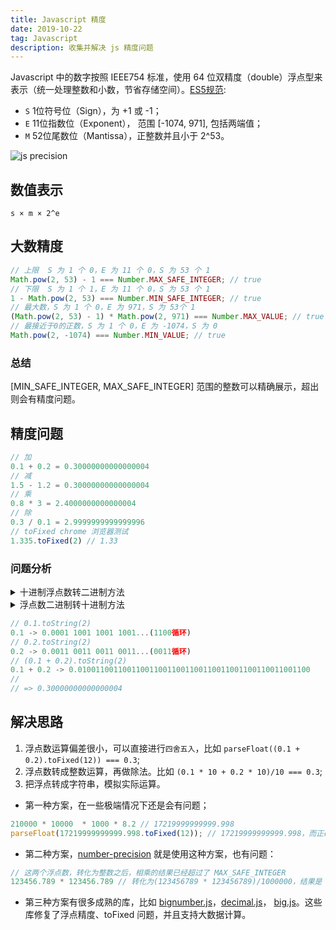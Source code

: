 ```yaml
---
title: Javascript 精度
date: 2019-10-22
tag: Javascript
description: 收集并解决 js 精度问题
---
```


Javascript 中的数字按照 IEEE754 标准，使用 64 位双精度（double）浮点型来表示（统一处理整数和小数，节省存储空间）。[ES5规范](https://es5.github.io/#x8.5):
- `S` 1位符号位（Sign），为 +1 或 -1；
- `E` 11位指数位（Exponent）， 范围 [-1074, 971], 包括两端值；
- `M` 52位尾数位（Mantissa），正整数并且小于 2^53。

![js precision](js_precision.png)

## 数值表示
```
s × m × 2^e
```

## 大数精度

```Javascript
// 上限  S 为 1 个 0，E 为 11 个 0，S 为 53 个 1
Math.pow(2, 53) - 1 === Number.MAX_SAFE_INTEGER; // true
// 下限  S 为 1 个 1，E 为 11 个 0，S 为 53 个 1
1 - Math.pow(2, 53) === Number.MIN_SAFE_INTEGER; // true
// 最大数，S 为 1 个 0，E 为 971，S 为 53个 1
(Math.pow(2, 53) - 1) * Math.pow(2, 971) === Number.MAX_VALUE; // true
// 最接近于0的正数，S 为 1 个 0，E 为 -1074，S 为 0
Math.pow(2, -1074) === Number.MIN_VALUE; // true
```

### 总结

[MIN_SAFE_INTEGER, MAX_SAFE_INTEGER] 范围的整数可以精确展示，超出则会有精度问题。

## 精度问题

```Javascript
// 加
0.1 + 0.2 = 0.30000000000000004
// 减
1.5 - 1.2 = 0.30000000000000004
// 乘
0.8 * 3 = 2.4000000000000004
// 除
0.3 / 0.1 = 2.9999999999999996
// toFixed chrome 浏览器测试
1.335.toFixed(2) // 1.33
```

### 问题分析

<details>
  <summary>十进制浮点数转二进制方法</summary>
	<ul>
		<li>
			比如十进制 0.125，先乘 2， 得 0.25, 取整数部分 0；
		</li>
		<li>
			将小数部分 0.25 乘 2，等 0.5， 取得整数部分 0；
		</li>
		<li>
			将小数部分 0.5 乘 2，得到整数部分 1；
		</li>
		<li>
			得到二进制 0.001
		</li>
	</ul>
</details>

<details>
  <summary>浮点数二进制转十进制方法</summary>
	<ul>
		<li>
			0.001，第一位为 0，十进制为 0 * 1 / 2；
		</li>
		<li>
			第二位为 0，十进制为 0 * 1 / 4；
		</li>
		<li>
			第二位为 1，十进制为 1 * 1 / 8；
		</li>
		<li>
			汇总得到十进制为： 0 * 1 / 2 + 0 * 1 / 4 + 1 * 1 / 8 = 0.125
		</li>
	</ul>
</details>

```Javascript
// 0.1.toString(2)
0.1 -> 0.0001 1001 1001 1001...(1100循环)
// 0.2.toString(2)
0.2 -> 0.0011 0011 0011 0011...(0011循环)
// (0.1 + 0.2).toString(2)
0.1 + 0.2 -> 0.0100110011001100110011001100110011001100110011001100
// 
// => 0.30000000000000004
```

## 解决思路
1. 浮点数运算偏差很小，可以直接进行`四舍五入`，比如 `parseFloat((0.1 + 0.2).toFixed(12)) === 0.3`;
2. 浮点数转成整数运算，再做除法。比如 `(0.1 * 10 + 0.2 * 10)/10 === 0.3`;
3. 把浮点转成字符串，模拟实际运算。

- 第一种方案，在一些极端情况下还是会有问题；

```Javascript
210000 * 10000  * 1000 * 8.2 // 17219999999999.998
parseFloat(17219999999999.998.toFixed(12)); // 17219999999999.998，而正确结果为 17220000000000
```

- 第二种方案，[number-precision](https://github.com/nefe/number-precision) 就是使用这种方案，也有问题：

```Javascript
// 这两个浮点数，转化为整数之后，相乘的结果已经超过了 MAX_SAFE_INTEGER
123456.789 * 123456.789 // 转化为(123456789 * 123456789)/1000000，结果是 15241578750.19052
```

- 第三种方案有很多成熟的库，比如 [bignumber.js](https://github.com/MikeMcl/bignumber.js)，[decimal.js](https://github.com/MikeMcl/decimal.js)，
[big.js](https://github.com/MikeMcl/big.js)。这些库修复了浮点精度、toFixed 问题，并且支持大数据计算。